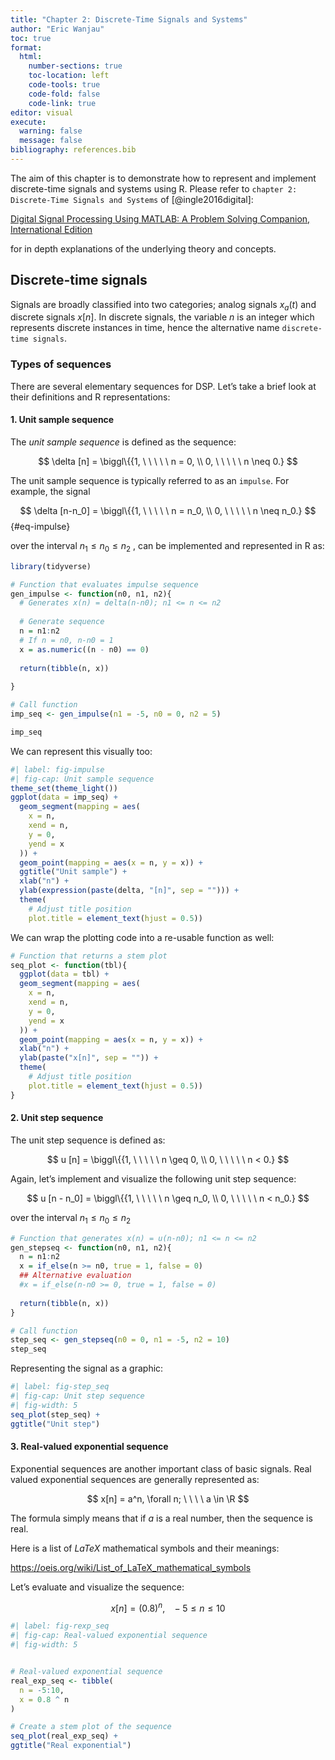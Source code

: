 ```yaml
---
title: "Chapter 2: Discrete-Time Signals and Systems"
author: "Eric Wanjau"
toc: true
format: 
  html:
    number-sections: true
    toc-location: left
    code-tools: true
    code-fold: false
    code-link: true
editor: visual
execute: 
  warning: false
  message: false
bibliography: references.bib
---
```


::: callout-important
The aim of this chapter is to demonstrate how to represent and implement discrete-time signals and systems using R.
Please refer to `chapter 2: Discrete-Time Signals and Systems` of [@ingle2016digital]:

[Digital Signal Processing Using MATLAB: A Problem Solving Companion, International Edition](https://www.cengage.uk/c/co/9781305637535/)

for in depth explanations of the underlying theory and concepts.
:::

## Discrete-time signals

Signals are broadly classified into two categories; analog signals $x_a (t)$ and discrete signals $x[n]$.
In discrete signals, the variable $n$ is an integer which represents discrete instances in time, hence the alternative name `discrete-time signals`.

### Types of sequences

There are several elementary sequences for DSP.
Let's take a brief look at their definitions and R representations:

#### 1. Unit sample sequence {.unnumbered}

The *unit sample sequence* is defined as the sequence:

$$
\delta [n] =  \biggl\{{1, \ \ \ \ \  n = 0, \\
0, \ \ \ \ \ n \neq 0.}
$$

The unit sample sequence is typically referred to as an `impulse`.
For example, the signal

$$
\delta [n-n_0] =  \biggl\{{1, \ \ \ \ \  n = n_0, \\
0, \ \ \ \ \ n \neq n_0.}
$$ {#eq-impulse}

over the interval $n_1\leq n_0\leq n_2$ , can be implemented and represented in R as:

```r
library(tidyverse)

# Function that evaluates impulse sequence
gen_impulse <- function(n0, n1, n2){
  # Generates x(n) = delta(n-n0); n1 <= n <= n2
  
  # Generate sequence 
  n = n1:n2
  # If n = n0, n-n0 = 1
  x = as.numeric((n - n0) == 0)
  
  return(tibble(n, x))
  
}

# Call function
imp_seq <- gen_impulse(n1 = -5, n0 = 0, n2 = 5) 

imp_seq
```

We can represent this visually too:

```r
#| label: fig-impulse
#| fig-cap: Unit sample sequence
theme_set(theme_light())
ggplot(data = imp_seq) +
  geom_segment(mapping = aes(
    x = n,
    xend = n,
    y = 0,
    yend = x
  )) +
  geom_point(mapping = aes(x = n, y = x)) +
  ggtitle("Unit sample") +
  xlab("n") +
  ylab(expression(paste(delta, "[n]", sep = ""))) +
  theme(
    # Adjust title position
    plot.title = element_text(hjust = 0.5))
```

We can wrap the plotting code into a re-usable function as well:

```r
# Function that returns a stem plot
seq_plot <- function(tbl){
  ggplot(data = tbl) +
  geom_segment(mapping = aes(
    x = n,
    xend = n,
    y = 0,
    yend = x
  )) +
  geom_point(mapping = aes(x = n, y = x)) +
  xlab("n") +
  ylab(paste("x[n]", sep = "")) +
  theme(
    # Adjust title position
    plot.title = element_text(hjust = 0.5))
}
```

#### 2. Unit step sequence {.unnumbered}

The unit step sequence is defined as:

$$
u [n] =  \biggl\{{1, \ \ \ \ \  n \geq 0, \\
0, \ \ \ \ \ n < 0.}
$$

Again, let's implement and visualize the following unit step sequence:

$$
u [n - n_0] =  \biggl\{{1, \ \ \ \ \  n \geq n_0, \\
0, \ \ \ \ \ n < n_0.}
$$

over the interval $n_1\leq n_0\leq n_2$

```r
# Function that generates x(n) = u(n-n0); n1 <= n <= n2
gen_stepseq <- function(n0, n1, n2){
  n = n1:n2
  x = if_else(n >= n0, true = 1, false = 0)
  ## Alternative evaluation
  #x = if_else(n-n0 >= 0, true = 1, false = 0)
  
  return(tibble(n, x))
}

# Call function
step_seq <- gen_stepseq(n0 = 0, n1 = -5, n2 = 10)
step_seq
```

Representing the signal as a graphic:

```r
#| label: fig-step_seq
#| fig-cap: Unit step sequence
#| fig-width: 5
seq_plot(step_seq) +
ggtitle("Unit step") 
```

#### 3. Real-valued exponential sequence {.unnumbered}

Exponential sequences are another important class of basic signals.
Real valued exponential sequences are generally represented as:

$$
x[n] = a^n, \forall n; \ \ \ \ a \in \R
$$

The formula simply means that if $a$ is a real number, then the sequence is real.

::: callout-tip
Here is a list of $LaTeX$ mathematical symbols and their meanings:

<https://oeis.org/wiki/List_of_LaTeX_mathematical_symbols>
:::

Let's evaluate and visualize the sequence:

$$
x[n] = (0.8)^n, \ \ \ -5 \leq n \leq 10
$$

```r
#| label: fig-rexp_seq
#| fig-cap: Real-valued exponential sequence
#| fig-width: 5


# Real-valued exponential sequence
real_exp_seq <- tibble(
  n = -5:10,
  x = 0.8 ^ n
)

# Create a stem plot of the sequence
seq_plot(real_exp_seq) +
ggtitle("Real exponential") 

```
